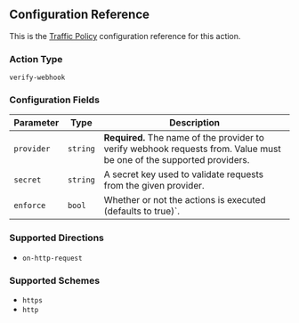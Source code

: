 ## Configuration Reference

This is the [Traffic Policy](/docs/http/traffic-policy/) configuration
reference for this action.

### Action Type

`verify-webhook`

### Configuration Fields

| Parameter  | Type     | Description                                                                                                           |
| ---------- | -------- | --------------------------------------------------------------------------------------------------------------------- |
| `provider` | `string` | **Required.** The name of the provider to verify webhook requests from. Value must be one of the supported providers. |
| `secret`   | `string` | A secret key used to validate requests from the given provider.                                                       |
| `enforce`  | `bool`   | Whether or not the actions is executed (defaults to true)`.                                                           |

### Supported Directions

- `on-http-request`

### Supported Schemes

- `https`
- `http`
